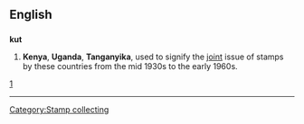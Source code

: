==English==

==={{initialism}}===
'''kut'''

# '''Kenya''', '''Uganda''', '''Tanganyika''', used to signify the [[joint]] issue of stamps by these countries from the mid 1930s to the early 1960s.
[http://en.wikipedia.org/wiki/Kenya,_Uganda,_Tanganyika]

[[Category:Stamp collecting]]

----